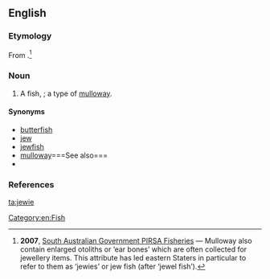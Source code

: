 ==English==
{{rfi}}
{{wikipedia|Argyrosomus hololepidotus}}
{{wikispecies|Argyrosomus hololepidotus}}
===Etymology===
From {{suffix|jewel|ie|gloss2=diminutive suffix}}.<ref>'''2007''', [http://www.pir.sa.gov.au/fisheries/recreational_fishing/target_species/mulloway South Australian Government PIRSA Fisheries] — Mulloway also contain enlarged otoliths or ‘ear bones’ which are often collected for jewellery items. This attribute has led eastern Staters in particular to refer to them as ‘jewies’ or jew fish (after ‘jewel fish’).</ref>

===Noun===
{{en-noun}}
# {{Australia}} A fish, {{taxlink|Argyrosomus hololepidotus|species}}; a type of [[mulloway]].

====Synonyms====
* [[butterfish]]
* [[jew]]
* [[jewfish]]
* [[mulloway]]===See also===
* {{specieslite|Argyrosomus hololepidotus}}

===References===
<references /> 

[[Category:en:Fish]]

[[ta:jewie]]